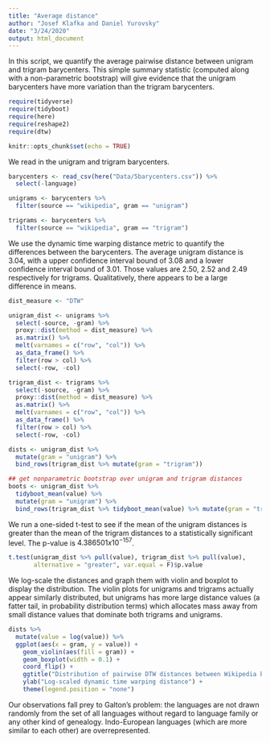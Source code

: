 ```yaml
---
title: "Average distance"
author: "Josef Klafka and Daniel Yurovsky"
date: "3/24/2020"
output: html_document
---
```


In this script, we quantify the average pairwise distance between unigram and trigram barycenters. This simple summary statistic (computed along with a non-parametric bootstrap) will give evidence that the unigram barycenters have more variation than the trigram barycenters. 

```r
require(tidyverse)
require(tidyboot)
require(here)
require(reshape2)
require(dtw)

knitr::opts_chunk$set(echo = TRUE)
```

We read in the unigram and trigram barycenters. 

```r
barycenters <- read_csv(here("Data/5barycenters.csv")) %>% 
  select(-language)

unigrams <- barycenters %>%
  filter(source == "wikipedia", gram == "unigram")

trigrams <- barycenters %>%
  filter(source == "wikipedia", gram == "trigram")
```

We use the dynamic time warping distance metric to quantify the differences between the barycenters. The average unigram distance is $3.04$, with a upper confidence interval bound of $3.08$ and a lower confidence interval bound of $3.01$. Those values are $2.50$, $2.52$ and $2.49$ respectively for trigrams. Qualitatively, there appears to be a large difference in means. 

```r
dist_measure <- "DTW"

unigram_dist <- unigrams %>% 
  select(-source, -gram) %>%
  proxy::dist(method = dist_measure) %>%
  as.matrix() %>%
  melt(varnames = c("row", "col")) %>%
  as_data_frame() %>%
  filter(row > col) %>%
  select(-row, -col)

trigram_dist <- trigrams %>% 
  select(-source, -gram) %>%
  proxy::dist(method = dist_measure) %>%
  as.matrix() %>%
  melt(varnames = c("row", "col")) %>%
  as_data_frame() %>%
  filter(row > col) %>%
  select(-row, -col)

dists <- unigram_dist %>%
  mutate(gram = "unigram") %>%
  bind_rows(trigram_dist %>% mutate(gram = "trigram")) 

## get nonparametric bootstrap over unigram and trigram distances
boots <- unigram_dist %>% 
  tidyboot_mean(value) %>%
  mutate(gram = "unigram") %>%
  bind_rows(trigram_dist %>% tidyboot_mean(value) %>% mutate(gram = "trigram"))
```

We run a one-sided t-test to see if the mean of the unigram distances is greater than the mean of the trigram distances to a statistically significant level. The p-value is $4.386501 x 10^{-157}$. 

```r
t.test(unigram_dist %>% pull(value), trigram_dist %>% pull(value), 
       alternative = "greater", var.equal = F)$p.value
```

We log-scale the distances and graph them with violin and boxplot to display the distribution. The violin plots for unigrams and trigrams actually appear similarly distributed, but unigrams has more large distance values (a fatter tail, in probability distribution terms) which allocates mass away from small distance values that dominate both trigrams and unigrams. 

```r
dists %>%
  mutate(value = log(value)) %>%
  ggplot(aes(x = gram, y = value)) + 
    geom_violin(aes(fill = gram)) + 
    geom_boxplot(width = 0.1) + 
    coord_flip() +
    ggtitle("Distribution of pairwise DTW distances between Wikipedia barycenters") + 
    ylab("Log-scaled dynamic time warping distance") + 
    theme(legend.position = "none")
```

Our observations fall prey to Galton's problem: the languages are not drawn randomly from the set of all languages without regard to language family or any other kind of genealogy. Indo-European languages (which are more similar to each other) are overrepresented. 


